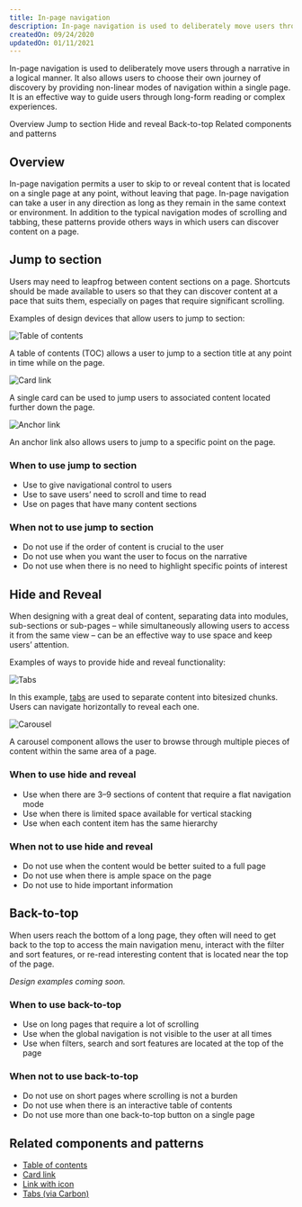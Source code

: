 ```yaml
---
title: In-page navigation
description: In-page navigation is used to deliberately move users through a narrative in a logical manner. It also allows users to choose their own journey of discovery by providing non-linear modes of navigation within a single page. 
createdOn: 09/24/2020
updatedOn: 01/11/2021
---
```


<PageDescription>

In-page navigation is used to deliberately move users through a narrative in a logical manner. It also allows users to choose their own journey of discovery by providing non-linear modes of navigation within a single page. It is an effective way to guide users through long-form reading or complex experiences.
</PageDescription>

<AnchorLinks>

<AnchorLink>Overview</AnchorLink>
<AnchorLink>Jump to section</AnchorLink>
<AnchorLink>Hide and reveal</AnchorLink>
<AnchorLink>Back-to-top</AnchorLink>
<AnchorLink>Related components and patterns</AnchorLink>

</AnchorLinks>


## Overview
In-page navigation permits a user to skip to or reveal content that is located on a single page at any point, without leaving that page. 
In-page navigation can take a user in any direction as long as they remain in the same context or environment. In addition to the typical navigation modes of scrolling and tabbing, these patterns provide others ways in which users can discover content on a page.


## Jump to section

Users may need to leapfrog between content sections on a page. Shortcuts should be made available to users so that they can discover content at a pace that suits them, especially on pages that require significant scrolling. 

Examples of design devices that allow users to jump to section:

<Title>Table of contents</Title>

![Table of contents](../../images/pattern/in-page-nav/in-page-nav-toc.jpg)

<Caption>
A table of contents (TOC) allows a user to jump to a section title at any point in time while on the page.
</Caption>


<Title>Card link</Title>

![Card link](../../images/pattern/in-page-nav/in-page-nav-cardlink.jpg)

<Caption>
A single card can be used to jump users to associated content located further down the page.
</Caption>


<Title>Anchor link</Title>

![Anchor link](../../images/pattern/in-page-nav/in-page-nav-anchorlink.jpg)

<Caption>
An anchor link also allows users to jump to a specific point on the page.
</Caption>

### When to use jump to section

* Use to give navigational control to users 
* Use to save users’ need to scroll and time to read
* Use on pages that have many content sections

### When not to use jump to section

* Do not use if the order of content is crucial to the user
* Do not use when you want the user to focus on the narrative
* Do not use when there is no need to highlight specific points of interest


## Hide and Reveal

When designing with a great deal of content, separating data into modules, sub-sections or sub-pages – while simultaneously allowing users to access it from the same view – can be an effective way to use space and keep users’ attention. 

Examples of ways to provide hide and reveal functionality:

<Title>Tabs</Title>

![Tabs](../../images/pattern/in-page-nav/in-page-nav-tabs.jpg)

<Caption>
In this example, <a href="https://www.carbondesignsystem.com/components/tabs/usage" target="_blank">tabs</a> are used to separate content into bitesized chunks. Users can navigate horizontally to reveal each one.
</Caption>


<Title>Carousel</Title>

![Carousel](../../images/pattern/in-page-nav/in-page-nav-carousel.jpg)

<Caption>
A carousel component allows the user to browse through multiple pieces of content within the same area of a page.
</Caption>

### When to use hide and reveal

* Use when there are 3–9 sections of content that require a flat navigation mode 
* Use when there is limited space available for vertical stacking
* Use when each content item has the same hierarchy 

### When not to use hide and reveal

* Do not use when the content would be better suited to a full page
* Do not use when there is ample space on the page
* Do not use to hide important information


## Back-to-top

When users reach the bottom of a long page, they often will need to get back to the top to access the main navigation menu, interact with the filter and sort features, or re-read interesting content that is located near the top of the page.

_Design examples coming soon._

### When to use back-to-top

* Use on long pages that require a lot of scrolling 
* Use when the global navigation is not visible to the user at all times
* Use when filters, search and sort features are located at the top of the page 

### When not to use back-to-top

* Do not use on short pages where scrolling is not a burden
* Do not use when there is an interactive table of contents
* Do not use more than one back-to-top button on a single page


## Related components and patterns

* [Table of contents](./components/table-of-contents)
* [Card link](./components/card-link)
* [Link with icon](./components/link-with-icon)
* [Tabs (via Carbon)](https://www.carbondesignsystem.com/components/tabs/usage/)
